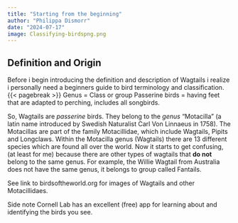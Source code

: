 ```yaml
---
title: "Starting from the beginning"
author: "Philippa Dismorr"
date: "2024-07-17"
image: Classifying-birdspng.png
---
```


## Definition and Origin 

Before i begin introducing the definition and description of Wagtails i realize i personally need a beginners guide to bird terminology and classification.
{{< pagebreak >}}
Genus = Class or group 
Passerine birds = having feet that are adapted to perching, includes all songbirds.

So, Wagtails are *passerine* birds. They belong to the *genus* "Motacilla" (a latin name introduced by Swedish Naturalist Carl Von Linnaeus in 1758). The Motacillas are part of the family Motacillidae, which include Wagtails, Pipits and Longclaws. Within the Motacilla genus (Wagtails) there are 13 different species which are found all over the world. Now it starts to get confusing, (at least for me) because there are other types of wagtails that **do not** belong to the same genus. For example, the Willie Wagtail from Australia does not have the same genus, it belongs to group called Fantails. 

See link to birdsoftheworld.org for images of Wagtails and other Motacillidaes.

Side note Cornell Lab has an excellent (free) app for learning about and identifying the birds you see. 
